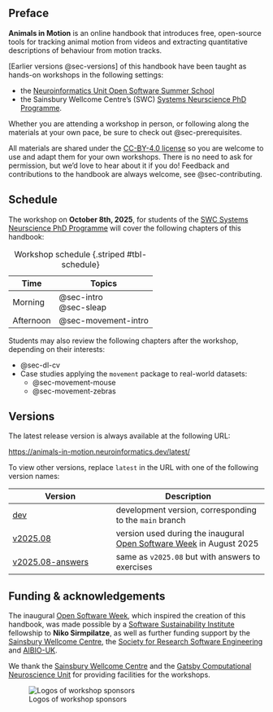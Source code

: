 ## Preface {.unnumbered}

**Animals in Motion** is an online handbook that introduces free, open-source tools for tracking animal motion from videos and extracting quantitative descriptions of behaviour from motion tracks.

[Earlier versions @sec-versions] of this handbook have been taught as hands-on workshops in the following settings:

- the [Neuroinformatics Unit Open Software Summer School](https://neuroinformatics.dev/open-software-summer-school/index.html)
- the Sainsbury Wellcome Centre's (SWC) [Systems Neurscience PhD Programme](https://www.sainsburywellcome.org/web/content/systems-neuroscience-phd-programme).

Whether you are attending a workshop in person, or following along the materials at your own pace, be sure to check out @sec-prerequisites.

All materials are shared under the [CC-BY-4.0 license](https://github.com/neuroinformatics-unit/course-animals-in-motion/blob/main/LICENSE.md) so you are welcome to use and adapt them for your own workshops.
There is no need to ask for permission, but we'd love to hear about it if you do!
Feedback and contributions to the handbook are always welcome, see @sec-contributing.

## Schedule

The workshop on **October 8th, 2025**, for students of the [SWC Systems Neurscience PhD Programme](https://www.sainsburywellcome.org/web/content/systems-neuroscience-phd-programme) will cover the following chapters of this handbook:

| Time | Topics |
|------|--------|
| Morning | @sec-intro <br> @sec-sleap |
| Afternoon | @sec-movement-intro |

: Workshop schedule {.striped #tbl-schedule}

Students may also review the following chapters after the workshop, depending on their interests:

- @sec-dl-cv
- Case studies applying the `movement` package to real-world datasets:
  - @sec-movement-mouse
  - @sec-movement-zebras

## Versions {#sec-versions}

The latest release version is always available at the following URL:

<https://animals-in-motion.neuroinformatics.dev/latest/>

To view other versions, replace `latest` in the URL with one of the following version names:

| Version | Description |
|---------|-------------|
| [dev](https://animals-in-motion.neuroinformatics.dev/dev/) | development version, corresponding to the `main` branch |
| [v2025.08](https://animals-in-motion.neuroinformatics.dev/v2025.08/) | version used during the inaugural [Open Software Week](https://neuroinformatics.dev/open-software-summer-school/2025/index.html) in August 2025 |
| [v2025.08-answers](https://animals-in-motion.neuroinformatics.dev/v2025.08-answers/) | same as `v2025.08` but with answers to exercises |

## Funding & acknowledgements

The inaugural [Open Software Week](https://neuroinformatics.dev/open-software-summer-school/2025/index.html),
which inspired the creation of this handbook, was made possible by a [Software Sustainability Institute](https://www.software.ac.uk/) fellowship to **Niko Sirmpilatze**, as well as further funding support by the [Sainsbury Wellcome Centre](https://www.sainsburywellcome.org/), the [Society for Research Software Engineering](https://society-rse.org/) and [AIBIO-UK](https://aibio.ac.uk/).

We thank the [Sainsbury Wellcome Centre](https://www.sainsburywellcome.org/) and the [Gatsby Computational Neuroscience Unit](https://www.ucl.ac.uk/gatsby/gatsby-computational-neuroscience-unit) for providing facilities for the workshops.

![Logos of workshop sponsors](img/all_sponsor_logos.png)

